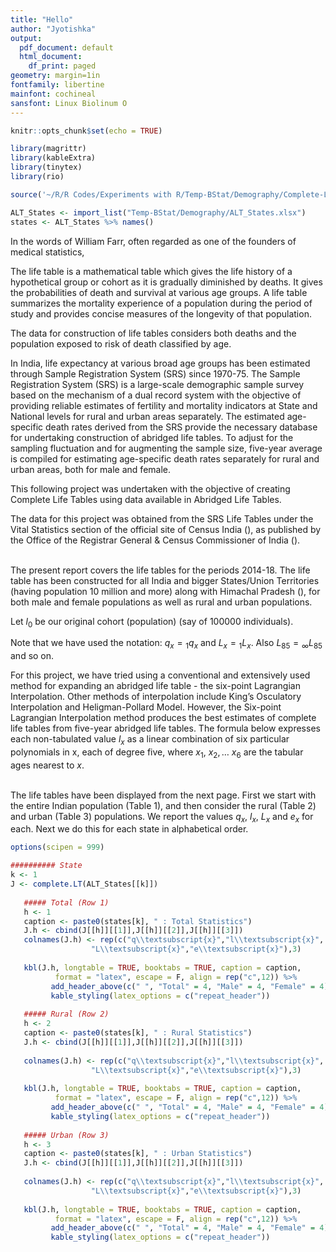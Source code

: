 ```yaml
---
title: "Hello"
author: "Jyotishka"
output:
  pdf_document: default
  html_document:
    df_print: paged
geometry: margin=1in
fontfamily: libertine
mainfont: cochineal
sansfont: Linux Biolinum O
---
```



```r
knitr::opts_chunk$set(echo = TRUE)

library(magrittr)
library(kableExtra)
library(tinytex)
library(rio)

source('~/R/R Codes/Experiments with R/Temp-BStat/Demography/Complete-Life-Table.R')

ALT_States <- import_list("Temp-BStat/Demography/ALT_States.xlsx")
states <- ALT_States %>% names()

```

\section*{Introduction}
In the words of William Farr, often regarded as one of the founders of medical statistics, \begin{center}\emph{"Life table is the ‘Biometer’ of the population"}. \end{center} The life table is a mathematical table which gives the life history of a hypothetical group or cohort as it is gradually diminished by deaths. It gives the probabilities of death and survival at various age groups. A life table summarizes the mortality experience of a population during the period of study and provides concise measures of the longevity of that population.<br/>

The data for construction of life tables considers both deaths and the population exposed to risk of death classified by age.<br/>

In India, life expectancy at various broad age groups has been estimated through Sample 
Registration System (SRS) since 1970-75. The Sample Registration System (SRS) is a large-scale demographic sample survey based on the mechanism of a dual record system with the objective of providing reliable estimates of fertility and mortality indicators at State and National levels for rural and urban areas separately. The estimated age-specific death rates derived from the SRS provide the necessary database for undertaking construction of abridged life tables. To adjust for the sampling fluctuation and for augmenting the sample size, five-year average is compiled for estimating age-specific death rates separately for rural and urban areas, both for male and female.<br/>


\section*{Objective:}
This following project was undertaken with the objective of creating Complete Life Tables using data available in Abridged Life Tables. <br/>


\section*{Datasets:}
 The data for this project was obtained from the SRS Life Tables under the Vital Statistics section of the official site of Census India (\href{https://www.censusindia.gov.in}{https://www.censusindia.gov.in}), as published by the Office of the Registrar General \& Census Commissioner of India (\href{ https://www.censusindia.gov.in/vital_statistics/Appendix\_SRS\_Based\_Life\_Table.html}{Click here}). <br/><br/>
 
The present report covers the life tables for the periods 2014-18. The life table has been constructed for all India and bigger States/Union Territories (having population 10 million and more) along with Himachal Pradesh (\href{ https://censusindia.gov.in/Vital_Statistics/SRS_Life_Table/SRS\%20based\%20Abridged\%20Life\%20Tables\%202014-18.pdf}{Click here to view PDF}), for both male and female populations as well as rural and urban populations.


\section*{Definitions:}
Let $l_0$ be our original cohort (population) (say of 100000 individuals).
\begin{enumerate}
    \item ${}_nq_x=\mathbb{P}~$(A randomly chosen individual of the cohort dies between the age  of $x$ and age $x+n$)
    \item $l_x=\mathbb{E}~$[No. of individuals surviving at exact age $x$ out of the original cohort]
    \item ${}_nL_x=\mathbb{E}~$[No. of person-years lived between ages $x$ and $x+n$ years]
    \item $e_x=\mathbb{E}~$[Life remaining at age $x$]
\end{enumerate}
Note that we have used the notation: $q_x={}_1q_x$ and $L_x={}_1L_x$. Also $L_{85}={}_{\infty}L_{85}$ and so on.<br/>


\section*{Interpolation Techniques:}
For this project, we have tried using a conventional and extensively used
method for expanding an abridged life table - the six-point Lagrangian Interpolation. Other methods of interpolation include King’s Osculatory Interpolation and Heligman-Pollard Model. However, the Six-point Lagrangian Interpolation method produces the best estimates of complete life tables from five-year abridged life tables\cite{comparison}. The formula below expresses each non-tabulated value $l_x$ as a linear combination of six particular polynomials in x, each of degree five,
\begin{equation}l_x=\displaystyle\sum_{i=1}^6 \dfrac{\prod_{j\neq i} (x-x_j)}{\prod_{j\neq i} (x_i-x_j)}\cdot l_{x_i}\end{equation}
where $x_1, ~x_2,\dots~ x_6$ are the tabular ages nearest to $x$.<br/><br/>

\textbf{Procedure:}\cite{johnson}
\begin{enumerate}
    \item Start with the abridged table. We know the values of $l_{5i},~i\in\{0,~1,\ldots17\}$ and $l_1$. Let $D=\{l_1,~l_{5i}: ~i\in\{0,~1,\ldots17\}\}$. Thus $D$ is completely known.
    \item We calculate $l_2$ by considering the ages 0, 1, 5, 10, 15, 20 and the values of $l_0,~l_1,~l_5,~l_{10},~l_{15},~l_{20}$ and applying (1).
    \item We successively calculate $l_x$, ($l_x\not\in D$) by considering its six immediate neighbours. Let $c_x=\lceil x/5\rceil$. Ideally we would consider the ages $x_1=x-3,~x_2=x-2,~x_3=x-1$ and $x_4=5c_x,~x_5=5(c_x+1),~x_6=5(c_x+2)$ (three points on either side) and the value of $l$ at these points (note that these are now available for $2<x<75$).
    
However, for $x> 75$, $l_{x_i}$ might not be available for $i\in\{4,~5,~6\}$. In that case, we can compensate for the missing points on the right, with points on the left (as all the points on the left have been previously calculated) For e.g., to calculate $l_{76}$, we would consider the ages 72, 73, 74, 75 on the left and 80, 85 on the right and so on.
    \item Having calculated $l_x$ for $x\in\{0,~1,\cdots,~85\}$, we find the values of $q_x$, $L_x$ and $e_x$ for $x\in\{2,~3,\cdots,~84\}$, using the below formulae:
    \begin{align*}
        q_x&=\frac{l_x-l_{x+1}}{l_x}\\
        L_x&=l_{x+1}+\frac{l_x-l_{x+1}}{2}~~(\text{assuming uniform deaths in }(x,~x+1))\\
        e_x&=\frac{\sum_{i=0}^{85-x} L_{x+i}}{l_x}
    \end{align*}
    \item We repeat this procedure for the total population, the male population and the female population separately. We then run the same procedure by considering the same divisions in the urban and rural populations (urban total, urban male, urban female and so on). 
    \item We form complete Life Tables for each of the states mentioned above individually and then over the entire Indian population taken as a whole.
\end{enumerate}


\section*{Complete Life Tables: }
The life tables have been displayed from the next page. First we start with the entire Indian population (Table 1), and then consider the rural (Table 2) and urban (Table 3) populations. We report the values $q_x$, $l_x$, $L_x$ and $e_x$ for each. Next we do this for each state in alphabetical order.




```r

options(scipen = 999)

########## State
k <- 1
J <- complete.LT(ALT_States[[k]])
   
   ##### Total (Row 1)
   h <- 1
   caption <- paste0(states[k], " : Total Statistics")
   J.h <- cbind(J[[h]][[1]],J[[h]][[2]],J[[h]][[3]])
   colnames(J.h) <- rep(c("q\\textsubscript{x}","l\\textsubscript{x}",
                  "L\\textsubscript{x}","e\\textsubscript{x}"),3)
   
   kbl(J.h, longtable = TRUE, booktabs = TRUE, caption = caption, 
          format = "latex", escape = F, align = rep("c",12)) %>%
         add_header_above(c(" ", "Total" = 4, "Male" = 4, "Female" = 4)) %>%
         kable_styling(latex_options = c("repeat_header"))
   
   ##### Rural (Row 2)
   h <- 2
   caption <- paste0(states[k], " : Rural Statistics")
   J.h <- cbind(J[[h]][[1]],J[[h]][[2]],J[[h]][[3]])
   
   colnames(J.h) <- rep(c("q\\textsubscript{x}","l\\textsubscript{x}",
                  "L\\textsubscript{x}","e\\textsubscript{x}"),3)
   
   kbl(J.h, longtable = TRUE, booktabs = TRUE, caption = caption, 
          format = "latex", escape = F, align = rep("c",12)) %>%
         add_header_above(c(" ", "Total" = 4, "Male" = 4, "Female" = 4)) %>%
         kable_styling(latex_options = c("repeat_header"))
   
   ##### Urban (Row 3)
   h <- 3
   caption <- paste0(states[k], " : Urban Statistics")
   J.h <- cbind(J[[h]][[1]],J[[h]][[2]],J[[h]][[3]])
   
   colnames(J.h) <- rep(c("q\\textsubscript{x}","l\\textsubscript{x}",
                  "L\\textsubscript{x}","e\\textsubscript{x}"),3)
   
   kbl(J.h, longtable = TRUE, booktabs = TRUE, caption = caption, 
          format = "latex", escape = F, align = rep("c",12)) %>%
         add_header_above(c(" ", "Total" = 4, "Male" = 4, "Female" = 4)) %>%
         kable_styling(latex_options = c("repeat_header"))

   
   
   
   
   
   
   
   
```








